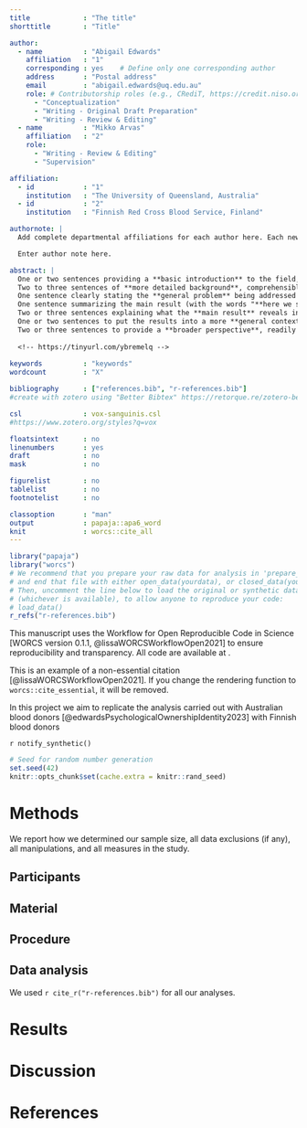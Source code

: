 ```yaml
---
title             : "The title"
shorttitle        : "Title"

author: 
  - name          : "Abigail Edwards"
    affiliation   : "1"
    corresponding : yes    # Define only one corresponding author
    address       : "Postal address"
    email         : "abigail.edwards@uq.edu.au"
    role: # Contributorship roles (e.g., CRediT, https://credit.niso.org/)
      - "Conceptualization"
      - "Writing - Original Draft Preparation"
      - "Writing - Review & Editing"
  - name          : "Mikko Arvas"
    affiliation   : "2"
    role:
      - "Writing - Review & Editing"
      - "Supervision"

affiliation:
  - id            : "1"
    institution   : "The University of Queensland, Australia"
  - id            : "2"
    institution   : "Finnish Red Cross Blood Service, Finland"

authornote: |
  Add complete departmental affiliations for each author here. Each new line herein must be indented, like this line.

  Enter author note here.

abstract: |
  One or two sentences providing a **basic introduction** to the field,  comprehensible to a scientist in any discipline.
  Two to three sentences of **more detailed background**, comprehensible  to scientists in related disciplines.
  One sentence clearly stating the **general problem** being addressed by  this particular study.
  One sentence summarizing the main result (with the words "**here we show**" or their equivalent).
  Two or three sentences explaining what the **main result** reveals in direct comparison to what was thought to be the case previously, or how the  main result adds to previous knowledge.
  One or two sentences to put the results into a more **general context**.
  Two or three sentences to provide a **broader perspective**, readily comprehensible to a scientist in any discipline.
  
  <!-- https://tinyurl.com/ybremelq -->
  
keywords          : "keywords"
wordcount         : "X"

bibliography      : ["references.bib", "r-references.bib"]
#create with zotero using "Better Bibtex" https://retorque.re/zotero-better-bibtex/

csl               : vox-sanguinis.csl
#https://www.zotero.org/styles?q=vox

floatsintext      : no
linenumbers       : yes
draft             : no
mask              : no

figurelist        : no
tablelist         : no
footnotelist      : no

classoption       : "man"
output            : papaja::apa6_word
knit              : worcs::cite_all
---
```


```r
library("papaja")
library("worcs")
# We recommend that you prepare your raw data for analysis in 'prepare_data.R',
# and end that file with either open_data(yourdata), or closed_data(yourdata).
# Then, uncomment the line below to load the original or synthetic data
# (whichever is available), to allow anyone to reproduce your code:
# load_data()
r_refs("r-references.bib")
```

This manuscript uses the Workflow for Open Reproducible Code in Science [WORCS version 0.1.1, @lissaWORCSWorkflowOpen2021] to ensure reproducibility and transparency. All code <!--and data--> are available at <!--insert repository URL-->.

This is an example of a non-essential citation [@lissaWORCSWorkflowOpen2021]. If you change the rendering function to `worcs::cite_essential`, it will be removed.

In this project we aim to replicate the analysis carried out with Australian blood donors [@edwardsPsychologicalOwnershipIdentity2023] with Finnish blood donors


<!--The function below inserts a notification if the manuscript is knit using synthetic data. Make sure to insert it after load_data().-->
`r notify_synthetic()`

```r
# Seed for random number generation
set.seed(42)
knitr::opts_chunk$set(cache.extra = knitr::rand_seed)
```



# Methods
We report how we determined our sample size, all data exclusions (if any), all manipulations, and all measures in the study. <!-- 21-word solution (Simmons, Nelson & Simonsohn, 2012; retrieved from http://ssrn.com/abstract=2160588) -->

## Participants

## Material

## Procedure

## Data analysis
We used `r cite_r("r-references.bib")` for all our analyses.


# Results

# Discussion


\newpage

# References

<!--https://tex.stackexchange.com/questions/702678/generating-citation-keys-with-zotero-and-better-bibtex-plugin  Zotero library -> right click -> Better BibTex -> Refresh BibTex Key. Do this for each entry. Then export the collection/library as references.bib file to /manuscript folder for use with this file -->

::: {#refs custom-style="Bibliography"}
:::
